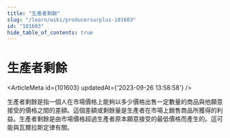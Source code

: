```yaml
---
title: "生產者剩餘"
slug: "/learn/wiki/producersurplus-101603"
id: "101603"
hide_table_of_contents: true
---
```



# 生產者剩餘

<ArticleMeta id={101603} updatedAt={'2023-09-26 13:58:58'} />
<div className='border-solid border-b border-t-0 my-4 border-[var(--ifm-color-gray-300)]' />

生產者剩餘是指一個人在市場價格上能夠以多少價格出售一定數量的商品與他願意接受的價格之間的差額。這個差額或剩餘量是生產者在市場上銷售商品所獲得的利益。生產者剩餘是由市場價格超過生產者原本願意接受的最低價格而產生的。這可能與瓦爾拉斯定律有關。
